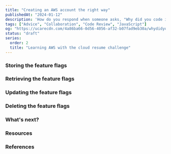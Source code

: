 ```yaml
---
title: "Creating an AWS account the right way"
publishedAt: "2024-01-12"
description: 'How do you respond when someone asks, "Why did you code it this way?"'
tags: ["Advice", "Collaboration", "Code Review", "JavaScript"]
og: "https://ucarecdn.com/4a86ba66-0d56-4056-af32-b07fad9eb30a/whydidyoucodeitthisway.png"
status: "draft"
series:
  order: 2
  title: "Learning AWS with the cloud resume challenge"
---
```


### Storing the feature flags

### Retrieving the feature flags

### Updating the feature flags

### Deleting the feature flags

### What's next?

### Resources

### References
